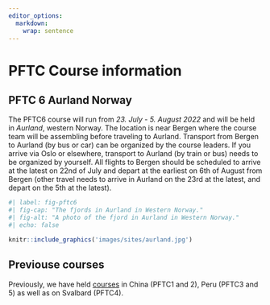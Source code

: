 ```yaml
---
editor_options: 
  markdown: 
    wrap: sentence
---
```



# PFTC Course information


## PFTC 6 Aurland Norway

The PFTC6 course will run from *23. July - 5. August 2022* and will be held in *Aurland*, western Norway. 
The location is near Bergen where the course team will be assembling before traveling to Aurland. 
Transport from Bergen to Aurland (by bus or car) can be organized by the course leaders.
If you arrive via Oslo or elsewhere, transport to Aurland (by train or bus) needs to be organized by yourself. 
All flights to Bergen should be scheduled to arrive at the latest on 22nd of July and depart at the earliest on 6th of August from Bergen (other travel needs to arrive in Aurland on the 23rd at the latest, and depart on the 5th at the latest).


```r
#| label: fig-pftc6
#| fig-cap: "The fjords in Aurland in Western Norway."
#| fig-alt: "A photo of the fjord in Aurland in Western Norway."
#| echo: false

knitr::include_graphics('images/sites/aurland.jpg')
```


## Previouse courses

Previously, we have held [courses](https://plantfunctionaltraitscourses.w.uib.no/courses/) in China (PFTC1 and 2), Peru (PFTC3 and 5) as well as on Svalbard (PFTC4).


